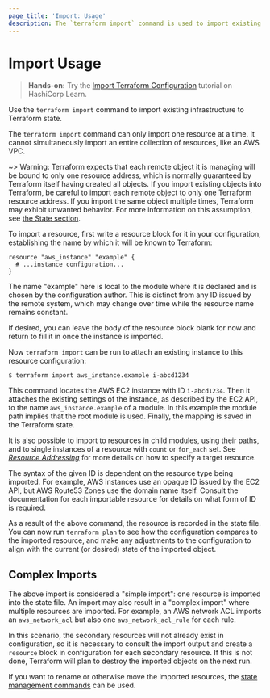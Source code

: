 ```yaml
---
page_title: 'Import: Usage'
description: The `terraform import` command is used to import existing infrastructure.
---
```


# Import Usage

> **Hands-on:** Try the [Import Terraform Configuration](https://learn.hashicorp.com/tutorials/terraform/state-import?in=terraform/state&utm_source=WEBSITE&utm_medium=WEB_IO&utm_offer=ARTICLE_PAGE&utm_content=DOCS) tutorial on HashiCorp Learn.

Use the `terraform import` command to import existing infrastructure to Terraform state.

The `terraform import` command can only import one resource at a time. It cannot simultaneously import an entire collection of resources, like an AWS VPC.

~> Warning: Terraform expects that each remote object it is managing will be
bound to only one resource address, which is normally guaranteed by Terraform
itself having created all objects. If you import existing objects into Terraform,
be careful to import each remote object to only one Terraform resource address.
If you import the same object multiple times, Terraform may exhibit unwanted
behavior. For more information on this assumption, see
[the State section](/language/state).

To import a resource, first write a resource block for it in your
configuration, establishing the name by which it will be known to Terraform:

```
resource "aws_instance" "example" {
  # ...instance configuration...
}
```

The name "example" here is local to the module where it is declared and is
chosen by the configuration author. This is distinct from any ID issued by
the remote system, which may change over time while the resource name
remains constant.

If desired, you can leave the body of the resource block blank for now and
return to fill it in once the instance is imported.

Now `terraform import` can be run to attach an existing instance to this
resource configuration:

```shell
$ terraform import aws_instance.example i-abcd1234
```

This command locates the AWS EC2 instance with ID `i-abcd1234`. Then it attaches
the existing settings of the instance, as described by the EC2 API, to the
name `aws_instance.example` of a module. In this example the module path
implies that the root module is used. Finally, the mapping is saved in the
Terraform state.

It is also possible to import to resources in child modules, using their paths,
and to single instances of a resource with `count` or `for_each` set. See
[_Resource Addressing_](/cli/state/resource-addressing) for more
details on how to specify a target resource.

The syntax of the given ID is dependent on the resource type being imported.
For example, AWS instances use an opaque ID issued by the EC2 API, but
AWS Route53 Zones use the domain name itself. Consult the documentation for
each importable resource for details on what form of ID is required.

As a result of the above command, the resource is recorded in the state file.
You can now run `terraform plan` to see how the configuration compares to
the imported resource, and make any adjustments to the configuration to
align with the current (or desired) state of the imported object.

## Complex Imports

The above import is considered a "simple import": one resource is imported
into the state file. An import may also result in a "complex import" where
multiple resources are imported. For example, an AWS network ACL imports
an `aws_network_acl` but also one `aws_network_acl_rule` for each rule.

In this scenario, the secondary resources will not already exist in
configuration, so it is necessary to consult the import output and create
a `resource` block in configuration for each secondary resource. If this is
not done, Terraform will plan to destroy the imported objects on the next run.

If you want to rename or otherwise move the imported resources, the
[state management commands](/cli/commands/state) can be used.

